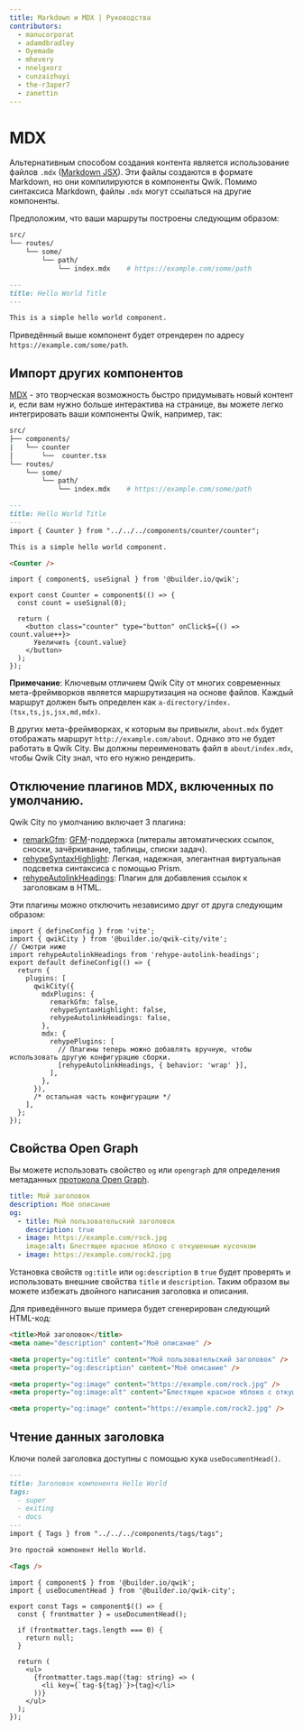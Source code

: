 ```yaml
---
title: Markdown и MDX | Руководства
contributors:
  - manucorporat
  - adamdbradley
  - Oyemade
  - mhevery
  - nnelgxorz
  - cunzaizhuyi
  - the-r3aper7
  - zanettin
---
```


# MDX

Альтернативным способом создания контента является использование файлов `.mdx` ([Markdown JSX](https://mdxjs.com/)). Эти файлы создаются в формате Markdown, но они компилируются в компоненты Qwik. Помимо синтаксиса Markdown, файлы `.mdx` могут ссылаться на другие компоненты.

Предположим, что ваши маршруты построены следующим образом:

```bash
src/
└── routes/
    └── some/
        └── path/
            └── index.mdx    # https://example.com/some/path
```

```Markdown title="src/routes/some/path/index.mdx"
---
title: Hello World Title
---

This is a simple hello world component.

```

Приведённый выше компонент будет отрендерен по адресу `https://example.com/some/path`.

## Импорт других компонентов

[MDX](https://mdxjs.com/) - это творческая возможность быстро придумывать новый контент и, если вам нужно больше интерактива на странице, вы можете легко интегрировать ваши компоненты Qwik, например, так:

```bash
src/
├── components/
|   └── counter
│       └──  counter.tsx
└── routes/
    └── some/
        └── path/
            └── index.mdx    # https://example.com/some/path
```

```Markdown title="src/routes/some/path/index.mdx"
---
title: Hello World Title
---
import { Counter } from "../../../components/counter/counter";

This is a simple hello world component.

<Counter />
```

```tsx title="src/components/counter/counter.tsx"
import { component$, useSignal } from '@builder.io/qwik';

export const Counter = component$(() => {
  const count = useSignal(0);

  return (
    <button class="counter" type="button" onClick$={() => count.value++}>
      Увеличить {count.value}
    </button>
  );
});
```

**Примечание**: Ключевым отличием Qwik City от многих современных мета-фреймворков является маршрутизация на основе файлов. Каждый маршрут должен быть определен как `a-directory/index.(tsx,ts,js,jsx,md,mdx)`.

В других мета-фреймворках, к которым вы привыкли, `about.mdx` будет отображать маршрут `http://example.com/about`. Однако это не будет работать в Qwik City. Вы должны переименовать файл в `about/index.mdx`, чтобы Qwik City знал, что его нужно рендерить.

## Отключение плагинов MDX, включенных по умолчанию.

Qwik City по умолчанию включает 3 плагина:

- [remarkGfm](https://github.com/remarkjs/remark-gfm): [GFM](https://github.github.com/gfm/)-поддержка (литералы автоматических ссылок, сноски, зачёркивание, таблицы, списки задач).
- [rehypeSyntaxHighlight](https://github.com/wooorm/refractor): Легкая, надежная, элегантная виртуальная подсветка синтаксиса с помощью Prism.
- [rehypeAutolinkHeadings](https://github.com/rehypejs/rehype-autolink-headings): Плагин для добавления ссылок к заголовкам в HTML.

Эти плагины можно отключить независимо друг от друга следующим образом:

```tsx title="vite.config.js"
import { defineConfig } from 'vite';
import { qwikCity } from '@builder.io/qwik-city/vite';
// Смотри ниже
import rehypeAutolinkHeadings from 'rehype-autolink-headings';
export default defineConfig(() => {
  return {
    plugins: [
      qwikCity({
        mdxPlugins: {
          remarkGfm: false,
          rehypeSyntaxHighlight: false,
          rehypeAutolinkHeadings: false,
        },
        mdx: {
          rehypePlugins: [
            // Плагины теперь можно добавлять вручную, чтобы использовать другую конфигурацию сборки.
            [rehypeAutolinkHeadings, { behavior: 'wrap' }],
          ],
        },
      }),
      /* остальная часть конфигурации */
    ],
  };
});
```

## Свойства Open Graph

Вы можете использовать свойство `og` или `opengraph` для определения метаданных [протокола Open Graph](https://ogp.me/).

```yaml
title: Мой заголовок
description: Моё описание
og:
  - title: Мой пользовательский заголовок
    description: true
  - image: https://example.com/rock.jpg
    image:alt: Блестящее красное яблоко с откушенным кусочком
  - image: https://example.com/rock2.jpg
```

Установка свойств `og:title` или `og:description` в `true` будет проверять и использовать внешние свойства `title` и `description`. Таким образом вы можете избежать двойного написания заголовка и описания.

Для приведённого выше примера будет сгенерирован следующий HTML-код:

```html
<title>Мой заголовок</title>
<meta name="description" content="Моё описание" />

<meta property="og:title" content="Мой пользовательский заголовок" />
<meta property="og:description" content="Моё описание" />

<meta property="og:image" content="https://example.com/rock.jpg" />
<meta property="og:image:alt" content="Блестящее красное яблоко с откушенным кусочком" />

<meta property="og:image" content="https://example.com/rock2.jpg" />
```

## Чтение данных заголовка

Ключи полей заголовка доступны с помощью хука `useDocumentHead()`.

```Markdown title="src/routes/some/path/index.mdx"
---
title: Заголовок компонента Hello World
tags:
  - super
  - exiting
  - docs
---
import { Tags } from "../../../components/tags/tags";

Это простой компонент Hello World.

<Tags />
```

```tsx title="src/components/tags/tags.tsx"
import { component$ } from '@builder.io/qwik';
import { useDocumentHead } from '@builder.io/qwik-city';

export const Tags = component$(() => {
  const { frontmatter } = useDocumentHead();

  if (frontmatter.tags.length === 0) {
    return null;
  }

  return (
    <ul>
      {frontmatter.tags.map((tag: string) => (
        <li key={`tag-${tag}`}>{tag}</li>
      ))}
    </ul>
  );
});
```
